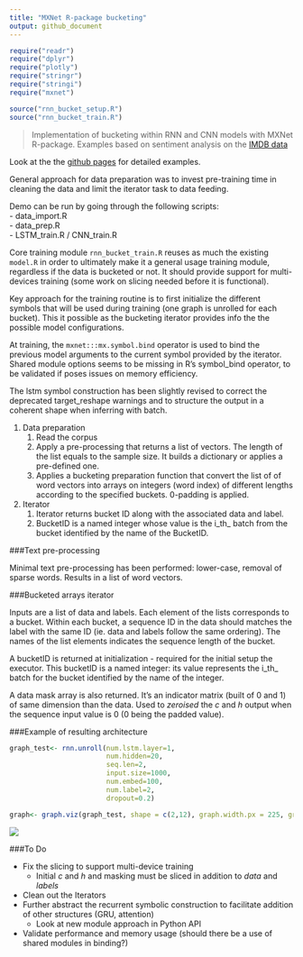 ```yaml
---
title: "MXNet R-package bucketing"
output: github_document
---
```




```r

require("readr")
require("dplyr")
require("plotly")
require("stringr")
require("stringi")
require("mxnet")

source("rnn_bucket_setup.R")
source("rnn_bucket_train.R")

```

> Implementation of bucketing within RNN and CNN models with MXNet R-package. Examples based on sentiment analysis on the [IMDB data](http://ai.stanford.edu/~amaas/data/sentiment/)

Look at the the [github pages](https://jeremiedb.github.io/mxnet_R_bucketing/) for detailed examples. 

General approach for data preparation was to invest pre-training time in cleaning the data and limit the iterator task to data feeding.  

Demo can be run by going through the following scripts:  
  - data_import.R  
  - data_prep.R  
  - LSTM_train.R / CNN_train.R  

Core training module `rnn_bucket_train.R` reuses as much the existing `model.R` in order to ultimately make it a general usage training module, regardless if the data is bucketed or not. It should provide support for multi-devices training (some work on slicing needed before it is functional). 

Key approach for the training routine is to first initialize the different symbols that will be used during  training (one graph is unrolled for each bucket). This it possible as the bucketing iterator provides info the the possible model configurations. 

At training, the `mxnet:::mx.symbol.bind` operator is used to bind the previous model arguments to the current symbol provided by the iterator. Shared module options seems to be missing in R's symbol_bind operator, to be validated if poses issues on memory efficiency. 

The lstm symbol construction has been slightly revised to correct the deprecated target_reshape warnings and to structure the output in a coherent shape when inferring with batch.  

1.  Data preparation  
    1. Read the corpus  
    2. Apply a pre-processing that returns a list of vectors. The length of the list equals to the sample size.  It builds a dictionary or applies a pre-defined one.  
    3. Applies a bucketing preparation function that convert the list of of word vectors into arrays on integers (word index) of different lengths according to the specified buckets. 0-padding is applied.  

2.  Iterator  
    1. Iterator returns bucket ID along with the associated data and label.  
    2. BucketID is a named integer whose value is the i_th_ batch from the bucket identified by the name of the BucketID.  

###Text pre-processing

Minimal text pre-processing has been performed: lower-case, removal of sparse words. 
Results in a list of word vectors. 

###Bucketed arrays iterator

Inputs are a list of data and labels. Each element of the lists corresponds to a bucket. Within each bucket, a sequence ID in the data should matches the label with the same ID (ie. data and labels follow the same ordering). The names of the list elements indicates the sequence length of the bucket. 

A bucketID is returned at initialization - required for the initial setup the executor. 
This bucketID is a named integer: its value represents the i_th_ batch for the bucket identified by the name of the integer. 

A data mask array is also returned. It's an indicator matrix (built of 0 and 1) of same dimension than the data. Used to *zeroised* the *c* and *h* output when the sequence input value is 0 (0 being the padded value).

###Example of resulting architecture

```r


graph_test<- rnn.unroll(num.lstm.layer=1,
                        num.hidden=20,
                        seq.len=2,
                        input.size=1000,
                        num.embed=100,
                        num.label=2,
                        dropout=0.2)

graph<- graph.viz(graph_test, shape = c(2,12), graph.width.px = 225, graph.height.px = 450)

```
![](lstm_demo.png)


###To Do

- Fix the slicing to support multi-device training  
    - Initial _c_ and _h_ and masking must be sliced in addition to _data_ and _labels_
- Clean out the Iterators    
- Further abstract the recurrent symbolic construction to facilitate addition of other structures (GRU, attention)  
    - Look at new module approach in Python API  
- Validate performance and memory usage (should there be a use of shared modules in binding?)
